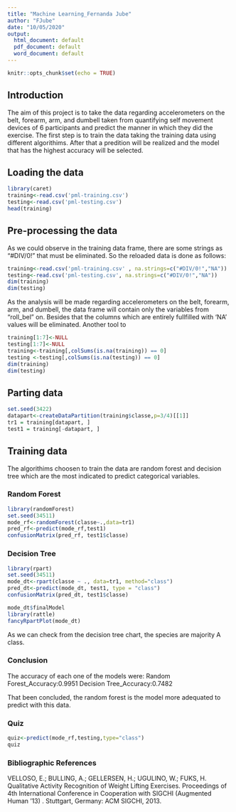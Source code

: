 ---
title: "Machine Learning_Fernanda Jube"
author: "FJube"
date: "10/05/2020"
output:
  html_document: default
  pdf_document: default
  word_document: default
---

```{r setup, include=FALSE}
knitr::opts_chunk$set(echo = TRUE)
```

## Introduction


The aim of this project is to take the data regarding accelerometers on the belt, forearm, arm, and dumbell taken from quantifying self movement devices of 6 participants and predict the manner in which they did the exercise.
The first step is to train the data taking the training data using different algorithims. After that a predition will be realized and the model that has the highest accuracy will be selected.


## Loading the data


```{r accelerometers load1, echo=TRUE}
library(caret)
training<-read.csv('pml-training.csv')
testing<-read.csv('pml-testing.csv')
head(training)
```

## Pre-processing the data
As we could observe in the training data frame, there are some strings as "#DIV/0!" that must be eliminated. So the reloaded data is done as follows:

```{r accelerometers load2, echo=TRUE}
training<-read.csv('pml-training.csv' , na.strings=c("#DIV/0!","NA"))
testing<-read.csv('pml-testing.csv', na.strings=c("#DIV/0!","NA"))
dim(training)
dim(testing)
```
As the analysis will be made regarding accelerometers on the belt, forearm, arm, and dumbell, the data frame will contain only the variables from "roll_bel" on.
Besides that the columns which are entirely fullfilled with 'NA' values will be eliminated. Another tool to 

```{r accelerometers null, echo=TRUE}
training[1:7]<-NULL
testing[1:7]<-NULL
training<-training[,colSums(is.na(training)) == 0]
testing <-testing[,colSums(is.na(testing)) == 0]
dim(training)
dim(testing)

```

## Parting data

```{r parting, echo=TRUE }
set.seed(3422)
datapart<-createDataPartition(training$classe,p=3/4)[[1]]
tr1 = training[datapart, ]
test1 = training[-datapart, ]
```


## Training data

The algorithims choosen to train the data are random forest and decision tree which are the most indicated to predict categorical variables.

### Random Forest

```{r rf, echo=TRUE }
library(randomForest)
set.seed(34511)
mode_rf<-randomForest(classe~.,data=tr1)
pred_rf<-predict(mode_rf,test1)
confusionMatrix(pred_rf, test1$classe)
```

### Decision Tree
```{r dt, echo=TRUE }
library(rpart) 
set.seed(34511)
mode_dt<-rpart(classe ~ ., data=tr1, method="class")
pred_dt<-predict(mode_dt, test1, type = "class")
confusionMatrix(pred_dt, test1$classe)
```

```{r dt2, echo=TRUE }
mode_dt$finalModel
library(rattle)
fancyRpartPlot(mode_dt)
```
As we can check from the decision tree chart, the species are majority A class. 

### Conclusion

The accuracy of each one of the models were:
Random Forest_Accuracy:0.9951 
Decision Tree_Accuracy:0.7482

That been concluded, the random forest is the model more adequated  to predict with this data.

### Quiz

```{r quiz, echo=TRUE }
quiz<-predict(mode_rf,testing,type="class")
quiz
```

### Bibliographic References
VELLOSO, E.; BULLING, A.; GELLERSEN, H.; UGULINO, W.; FUKS, H. Qualitative Activity Recognition of Weight Lifting Exercises. Proceedings of 4th International Conference in Cooperation with SIGCHI (Augmented Human ’13) . Stuttgart, Germany: ACM SIGCHI, 2013.

